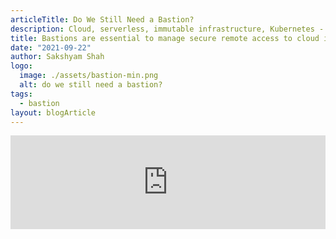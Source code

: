 ```yaml
---
articleTitle: Do We Still Need a Bastion?
description: Cloud, serverless, immutable infrastructure, Kubernetes - Where do bastions fit in these scenarios? Do we even need one?
title: Bastions are essential to manage secure remote access to cloud infrastructures.
date: "2021-09-22"
author: Sakshyam Shah
logo:
  image: ./assets/bastion-min.png
  alt: do we still need a bastion?
tags:
  - bastion
layout: blogArticle
---
```



<iframe
  src="https://protocol.podigee.io/2-do-we-still-need-a-bastion/embed?context=external&theme=default"
  style="border: 0"
  border="0"
  height="150px"
  width="100%"
/>

**TL;DR - Yes! Bastions are still the recommended solution to manage secure remote access to cloud infrastructures.**

There is a
growing discussion among network engineers, DevOps teams, and security professionals about the security benefits of bastions. Many assume
that they are the "old way" of network access and have little relevance in the modern cloud native stack. These speculations are not
irrelevant as in recent years, the corporate IT network perimeter as we knew it is diminishing, and the concept has been shifted to data,
identity, and compute perimeter. Software-defined networking solutions have overtaken hardware firewall boxes, and the requirement of
managing bare metal servers has shifted to container deployed or even serverless applications. Where do bastions fit in these scenarios? Do
we even need one?

## A short primer on bastions

### Bastions

By definition, bastions are a [fortified checkpoint](https://www.britannica.com/technology/bastion-fortification) to counter or contain a
threat. The concept of bastions can be applied to the real life fortification of a place or a building or a computer network.

### Bastion hosts (Bastion 1.0)

Bastion hosts (also commonly called bastion servers) are typically configured with a bare minimum operating system with protocol-specific
servers such as OpenSSH server or RDP gateway.

The term "bastion hosts" was initially used by Marcus J. Ranum in his 1993 article on the topic "[Thinking About Firewalls](https://web.archive.org/web/20200105033819/http://www.vtcif.telstra.com.au/pub/docs/security/ThinkingFirewalls/ThinkingFirewalls.html),"
where he discusses that a bastion host is a security-hardened server, which should be the strongest and the last checkpoint in a network
before the access is allowed to the internal network or internally hosted application. Further, bastion host can itself be used as a
firewall (a bridge to connect to internal network servers) or can host application services on top of its security-hardened system.

<BlogImage src="./assets/remote-access-via-bastion.png" />
Fig: Remote Access Via Bastion Host.

Although bastion hosts themselves provide good enough security to protect direct network access to servers and applications, they have the
following shortcomings:

- A bastion host requires a dedicated server to be managed. In a [container vs. VMs debate](https://www.redhat.com/en/topics/containers/containers-vs-vms), a requirement for managing a dedicated host can be a deal-breaker
  for smaller teams.

- Challenges in extending bastion capabilities. Extending the capabilities of a bastion host to support multiple protocols or
  application support requires installing more dependencies. This may increase the attack surface of the host and defeat the purpose(one of
  which is reducing an attack surface) of the bastion host.

- Lack of support for modern standardized authentication. Administrators prefer standard and secure features out of the box. There is no
  consistent way to create and configure a bastion host. Consider a case for SSH bastion — should you use agent forwarding or proxy jump or
  configure the PAM module to support out-of-band authentication?

### Bastion service (Bastion 2.0)

Bastion service is the new evolution of bastion hosts. A bastion service solves the shortcomings we mentioned above and brings more value in
terms of manageability and security. Below are a few differentiators between a bastion host and a bastion service.

<table>
  <thead>
    <tr>
      <th>FEATURES</th> <th>BASTION HOST</th> <th>BASTION SERVICE</th>
    </tr>
  </thead>
  <tbody>
    <tr>
      <th>Deployment type</th> <td>Dedicated Linux server, VM, firewall</td>
      <td>
        Platform agnostic. Supports cloud native workflow, can be ephemeral
        service, can deploy in Kubernetes, or offered as a PaaS.
      </td>
    </tr>
    <tr>
      <th>Topology type</th>
      <td>Generally attached to a single private network</td>
      <td>
        Supports multi-cloud, multi-datacenter cluster allowing interconnected
        geo-spanned access points.
      </td>
    </tr>
    <tr>
      <th>Components</th>
      <td>
        Individual components to support multiple services (SSH, FTP, HTTP,
        etc.)
      </td>
      <td>Single service that understands and accepts multiple protocols</td>
    </tr>
    <tr>
      <th>Network Mapping</th> <td>Private to Public network mapping</td>
      <td>Public network to internal application and services mapping.</td>
    </tr>
    <tr>
      <th>Transport Security</th> <td>Can be plaintext transport</td>
      <td>Only encrypted connections (mostly TLS)</td>
    </tr>
    <tr>
      <th>Protocol Awareness</th> <td>Network aware</td>
      <td>Protocol and application privilege aware</td>
    </tr>
    <tr>
      <th>Authentication</th>
      <td>
        Network-based access control. Additional authentication depends on the
        service that is responsible for forwarding connections (e.g., SSH)
      </td>
      <td>
        Primary access control integrated with corporate IAM. Supports client
        authentication, device attestation.
      </td>
    </tr>
  </tbody>
</table>

Identity-aware access proxy in the [BeyondCorp](https://cloud.google.com/beyondcorp),
[Teleport](https://goteleport.com/how-it-works/), [Azure Bastion](https://docs.microsoft.com/en-us/azure/bastion/bastion-overview)
service are few examples of Bastion service.

### Bastions are not only for SSH!

Before we conclude the primer on bastions, it is important to mention that Bastions are not only for SSH. Most of the time, people relate to
bastion host as an SSH jump server, which is correct but does not cover all use cases. While a Linux server configured with OpenSSH (setup
as SSH Jump server) is a typical example of a bastion host, a bastion can sit in front of any protocol. For example, you can use a bastion
for database access, RDP access, internal web application access. In fact, any internal endpoints which should not accept direct network
access should be placed behind a bastion for extra security.

## Quick security wins with bastions.

When you want to allow remote access to internal servers and applications securely, adding bastions in front offers security to a great
extent. Below are a few quick security wins when using a bastion.

### Bastion makes compliance easy

Every security compliance standard that deals with infrastructure access (e.g., FedRAMP AC-17 - Remote Access, HIPAA §164.312(a)(1) - Access
control, SOC2 CC6.1 - Manage Points of Access) mandates to prevent direct network access to the servers and APIs. Bastions are the safest
concept to address these controls.

### Reduced attack surface

Few hardened access points are better than the "allowAll" setup. Configuring networks such that bastions are the only way inside helps
reduce the attack surface.

### Containing network access threats

When a remotely exploitable vulnerability is discovered, it becomes challenging to contain threats without affective server uptime. Using
network firewalls and bastions together helps significantly to contain such threats. You can configure bastions such that internal teams
(security, DevOps) can access the affected server while all other access is blocked.

### Defense in depth

Even if the application behind supports strong authentication and authorization schemes, adding a security-hardened bastion in front ensures
defense in depth. You'll have one additional endpoint to block or contain threats.

### Keep script kiddies and bots at bay.

Script Kiddies love automation and firing tools randomly at public IPs. Moreover, there are bots constantly hammering on ports. Using
bastions ensures that your primary servers do not waste valuable computing resources on processing cryptic connection requests.

## Common bastion misconceptions

Although the capabilities of bastions have evolved (from bastion hosts to bastion services), many professionals still compare the old
capabilities of bastion hosts (e.g., a Linux box with iptables and OpenSSH configured) with modern DevOps practices. This is the primary
source of misunderstanding the importance of bastions.

Below, we will try to address common misconceptions related to bastions with reference to the capabilities of modern bastion services.

### Bastion does not fit in immutable infrastructure and NoOps.

Immutable infrastructure is a fantastic concept. Many immutable infrastructure advocates suggest disabling SSH altogether such that
troubleshooting tasks should be performed at the observation layer (logs, telemetry), and completely new infrastructure should be
provisioned for patches and updates. Although the [pros and cons](https://news.ycombinator.com/item?id=9877038) of this method are out of
topic for this article, it is essential to note that such an environment is not an easy task to manage itself. For emergencies or hotfixes,
the ability to quickly access the server, debug and fix wins most of the time, so many teams still manage SSH access for break-glass access.
And for managing secure SSH access, nothing beats a security-hardened bastion!

Further, recall that bastions are not only for SSH. So even if your infrastructure is fully immutable, you will need to protect access to
observability dashboards, and a bastion's services are recommended ways to secure access.

### Bastion gives a false sense of security.

Many professionals claim that using bastions will make you think access to internal servers is foolproof, but hackers will find a different
path to your network, bypassing the Bastion. It's true; for when an attacker is determined, they will find a way in, one way or another. But
security is about defense in depth, and having good security controls in place keeps 99% of script kiddies and bots at bay.

### Use a firewall instead of a bastion.

In a proper network configuration, you should use both a firewall and a bastion. Although firewalls have made much progress in packet
inspections and understanding HTTP protocols, it is still far from understanding other protocols such as database wire protocols or
technology-specific nuances such as Kube API. Thus, you will still need a bastion host and run a proxy service or a modern bastion service
to control access at the protocol level.

### We use a VPN server.

When you implement a VPN for remote access, the VPN server acts as a bastion host for your network. In this case, you are only trading
between a bastion server that allows secure network tunneling (a VPN server) vs. a bastion service that supports encrypted network (TLS)
with better AuthN, AuthZ, and protocol-level awareness. Further, bastion services like Teleport offer a reverse tunneling feature to manage
secure access to services behind a firewall and NAT without the need to open servers to a public routable interface.

### Bastion is an “additional server" to maintain.

The trade-off between "extra server" to maintain vs. security benefits it provides are entirely worth it. Further, modern bastions are
offered as a service that can be provisioned on an existing Kubernetes cluster or as an ephemeral service, meaning no need to manually set
up and maintain a server.

### Bastion has no place in a perimeter-less zero-trust world.

Funny how [marketers](https://twitter.com/netskope/status/1278341352447717376) have come to this conclusion. We mentioned earlier that the
core technology of [BeyondCorp](https://storage.googleapis.com/pub-tools-public-publication-data/pdf/43231.pdf) (one of the first practical
implementations and an industry-leading zero trust access solution by Google), which is an Identity-Aware Access Proxy (IAP), is by
definition a bastion service. Also, see [Zero Trust Network Access (ZTNA)](https://www.gartner.com/en/information-technology/glossary/zero-trust-network-access-ztna-) which mentions a "trust broker that
verifies the identity, context, and policy adherence of the specified participants before allowing access and prohibits lateral movement
elsewhere in the network while hiding application assets from public visibility". The trust broker, in this case, is by nature a bastion
service.

<BlogImage src="./assets/access-protection-flow.png" />

Fig: BeyondCorp architecture reference from
[Google](https://security.googleblog.com/2019/09/how-google-adopted-beyondcorp-part-3.html).
In the above case, the global front-end acts as a bastion service.

### Services like AWS SNS, GCP BeyondCorp are better alternatives.

If all of your requirements for remote access can be achieved using these services, then using a bastion may not be a use case for your
team. But since these services are platform-specific, it might not be relevant if you self-manage your infrastructure outside public clouds
or have multi-cloud strategies.

### Modern applications already support strong AuthN and AuthZ. So adding a bastion in front is just a bloat in the network.

It's quite the opposite! Along with defense in depth, bastion also enables centralized logging, auditing and helps you unify AuthN and AuthZ
events across your infrastructure. It also becomes much easier to maintain and enforce fine-grained access control rules in a small pool of
bastions rather than individual applications. So rather than bloat, we believe bastion-based network design helps manage large
infrastructure with proper security controls.

### Our small dev team or dev-staging environment does not require complications of the bastion.

<Quote>
  "Attack them where they are unprepared, appear where you are not expected" Sun
  Tzu Art of war
</Quote>

Exploiting a development (or staging) environment and pivoting to the production environment is one of the
[favorite](https://arstechnica.com/gadgets/2021/03/hackers-backdoor-php-source-code-after-breaching-internal-git-server/)
[attack](https://www.drupal.org/forum/newsletters/maintainer-news/2009-11-04/development-server-compromised)
[methods](https://securityaffairs.co/wordpress/56645/malware/apple-malware.html)
[for](https://twitter.com/Snowden/status/765514477341143040)
[hackers](https://www.forbes.com/sites/daveywinder/2020/01/30/united-nations-confirms-serious-cyberattack-with-42-core-servers-compromised/?sh=6055cbe9633d).
Many data breaches start by exploiting an easy target, dev, and staging environment often neglected for security! In addition, production
data is often pulled into dev servers (insecure practice), so skipping security practices in development environments does not make any
sense.

## When would you genuinely not require to use a bastion?

There are some situations where using bastions may not be relevant.

- Your organization only uses SaaS apps, and there is no infrastructure to maintain.
- Your organization's infrastructure access requirements are limited, and you can get all the features from available platform-specific products such as AWS SNS.

<EmailSubscribeViolet />

## Conclusion

Although the dynamics of managing and operating cloud infrastructures have changed, bastions have also evolved a long way featuring
capabilities such as user identity-aware and connection protocol-aware access proxy. These features are core components of the zero trust
access paradigm. In addition to security benefits such as meeting compliance requirements and implementing defense in depths, modern bastion
services are easy to deploy and adapt to DevOps culture. Providing ease of management without compromising on security and compliance,
bastions are still the best and safest solutions to manage secure access to cloud infrastructures.

**[Try Teleport:](https://goteleport.com/docs/)** Teleport allows engineers and security professionals to unify access for SSH servers,
Kubernetes clusters, web applications, and databases across all environments. Deploy Teleport today as a bastion service to secure access to
your cloud infrastructure.
